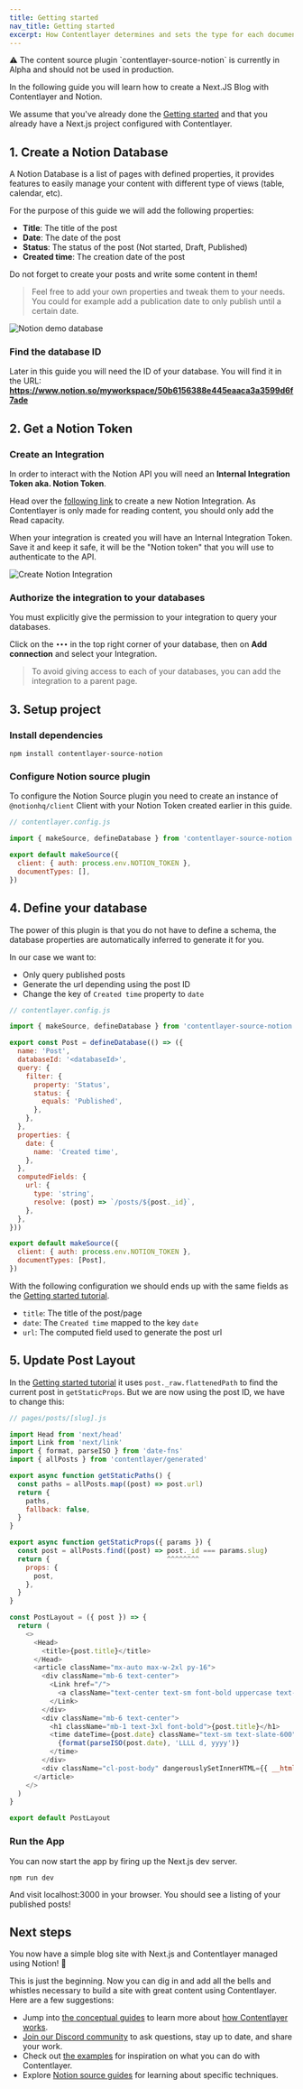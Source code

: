 ```yaml
---
title: Getting started
nav_title: Getting started
excerpt: How Contentlayer determines and sets the type for each document.
---
```


<div className="rounded-md border border-yellow-100 bg-yellow-50 px-6 dark:border-orange-500/50 dark:bg-orange-500/20">
  ⚠ The content source plugin `contentlayer-source-notion` is currently in Alpha and should not be used in production.
</div>

In the following guide you will learn how to create a Next.JS Blog with Contentlayer and Notion.

We assume that you've already done the [Getting started](/docs/getting-started) and that you already have a Next.js project configured with Contentlayer.

## 1. Create a Notion Database

A Notion Database is a list of pages with defined properties, it provides features to easily manage your content with different type of views (table, calendar, etc).

For the purpose of this guide we will add the following properties:

- **Title**: The title of the post
- **Date**: The date of the post
- **Status**: The status of the post (Not started, Draft, Published)
- **Created time**: The creation date of the post

Do not forget to create your posts and write some content in them!

> Feel free to add your own properties and tweak them to your needs. You could for example add a publication date to only publish until a certain date.

![Notion demo database](/images/notion/database.png)

### Find the database ID

Later in this guide you will need the ID of your database. You will find it in the URL: **https://www.notion.so/myworkspace/<ins>50b6156388e445eaaca3a3599d6f7ade</ins>**

## 2. Get a Notion Token

### Create an Integration

In order to interact with the Notion API you will need an **Internal Integration Token aka. Notion Token**.

Head over the [following link](https://www.notion.so/my-integrations) to create a new Notion Integration.
As Contentlayer is only made for reading content, you should only add the Read capacity.

When your integration is created you will have an Internal Integration Token. Save it and keep it safe, it will be the "Notion token" that you will use to authenticate to the API.

![Create Notion Integration](/images/notion/integration_granular_permissions.gif)

### Authorize the integration to your databases

You must explicitly give the permission to your integration to query your databases.

Click on the `•••` in the top right corner of your database, then on **Add connection** and select your Integration.

> To avoid giving access to each of your databases, you can add the integration to a parent page.

## 3. Setup project

### Install dependencies

```text
npm install contentlayer-source-notion
```

### Configure Notion source plugin

To configure the Notion Source plugin you need to create an instance of `@notionhq/client` Client with your Notion Token created earlier in this guide.

```js
// contentlayer.config.js

import { makeSource, defineDatabase } from 'contentlayer-source-notion'

export default makeSource({
  client: { auth: process.env.NOTION_TOKEN },
  documentTypes: [],
})
```

## 4. Define your database

The power of this plugin is that you do not have to define a schema, the database properties are automatically inferred to generate it for you.

In our case we want to:

- Only query published posts
- Generate the url depending using the post ID
- Change the key of `Created time` property to `date`

```js
// contentlayer.config.js

import { makeSource, defineDatabase } from 'contentlayer-source-notion'

export const Post = defineDatabase(() => ({
  name: 'Post',
  databaseId: '<databaseId>',
  query: {
    filter: {
      property: 'Status',
      status: {
        equals: 'Published',
      },
    },
  },
  properties: {
    date: {
      name: 'Created time',
    },
  },
  computedFields: {
    url: {
      type: 'string',
      resolve: (post) => `/posts/${post._id}`,
    },
  },
}))

export default makeSource({
  client: { auth: process.env.NOTION_TOKEN },
  documentTypes: [Post],
})
```

With the following configuration we should ends up with the same fields as the [Getting started tutorial](/docs/getting-started).

- `title`: The title of the post/page
- `date`: The `Created time` mapped to the key `date`
- `url`: The computed field used to generate the post url

## 5. Update Post Layout

In the [Getting started tutorial](/docs/getting-started) it uses `post._raw.flattenedPath` to find the current post in `getStaticProps`.
But we are now using the post ID, we have to change this:

```js
// pages/posts/[slug].js

import Head from 'next/head'
import Link from 'next/link'
import { format, parseISO } from 'date-fns'
import { allPosts } from 'contentlayer/generated'

export async function getStaticPaths() {
  const paths = allPosts.map((post) => post.url)
  return {
    paths,
    fallback: false,
  }
}

export async function getStaticProps({ params }) {
  const post = allPosts.find((post) => post._id === params.slug)
  return {                             ^^^^^^^^
    props: {
      post,
    },
  }
}

const PostLayout = ({ post }) => {
  return (
    <>
      <Head>
        <title>{post.title}</title>
      </Head>
      <article className="mx-auto max-w-2xl py-16">
        <div className="mb-6 text-center">
          <Link href="/">
            <a className="text-center text-sm font-bold uppercase text-blue-700">Home</a>
          </Link>
        </div>
        <div className="mb-6 text-center">
          <h1 className="mb-1 text-3xl font-bold">{post.title}</h1>
          <time dateTime={post.date} className="text-sm text-slate-600">
            {format(parseISO(post.date), 'LLLL d, yyyy')}
          </time>
        </div>
        <div className="cl-post-body" dangerouslySetInnerHTML={{ __html: post.body.html }} />
      </article>
    </>
  )
}

export default PostLayout
```

### Run the App

You can now start the app by firing up the Next.js dev server.

```text
npm run dev
```

And visit localhost:3000 in your browser. You should see a listing of your published posts!

## Next steps

You now have a simple blog site with Next.js and Contentlayer managed using Notion! 🎉

This is just the beginning. Now you can dig in and add all the bells and whistles necessary to build a site with great content using Contentlayer. Here are a few suggestions:

- Jump into [the conceptual guides](/docs/concepts) to learn more about [how Contentlayer works](/docs/concepts/how-contentlayer-works).
- [Join our Discord community](https://discord.gg/rytFErsARm) to ask questions, stay up to date, and share your work.
- Check out [the examples](/examples) for inspiration on what you can do with Contentlayer.
- Explore [Notion source guides](/docs/sources/notion) for learning about specific techniques.
